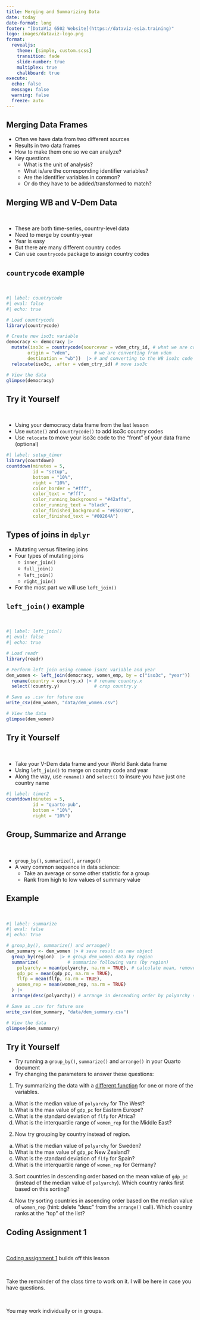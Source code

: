 ---
title: Merging and Summarizing Data
date: today
date-format: long
footer: "[DataViz 6502 Website](https://dataviz-esia.training)"
logo: images/dataviz-logo.png
format:
  revealjs:
    theme: [simple, custom.scss]
    transition: fade
    slide-number: true
    multiplex: true
    chalkboard: true
execute:
  echo: false
  message: false
  warning: false
  freeze: auto
---

## Merging Data Frames 

- Often we have data from two different sources
- Results in two data frames
- How to make them one so we can analyze? 
- Key questions
  - What is the unit of analysis? 
  - What is/are the corresponding identifier variables?
  - Are the identifier variables in common? 
  - Or do they have to be added/transformed to match?
  
## Merging WB and V-Dem Data

<br>

- These are both time-series, country-level data
- Need to merge by country-year
- Year is easy
- But there are many different country codes
- Can use `countrycode` package to assign country codes

## `countrycode` example

<br>

```{r}
#| label: countrycode
#| eval: false
#| echo: true

# Load countrycode
library(countrycode)

# Create new iso3c variable
democracy <- democracy |>    
  mutate(iso3c = countrycode(sourcevar = vdem_ctry_id, # what we are converting
        origin = "vdem",         # we are converting from vdem
        destination = "wb"))  |> # and converting to the WB iso3c code 
  relocate(iso3c, .after = vdem_ctry_id) # move iso3c 

# View the data
glimpse(democracy)
```

## Try it Yourself

<br>

- Using your democracy data frame from the last lesson
- Use `mutate()` and `countrycode()` to add iso3c country codes
- Use `relocate` to move your iso3c code to the "front" of your data frame (optional)

```{r}
#| label: setup_timer
library(countdown)
countdown(minutes = 5, 
          id = "setup", 
          bottom = "10%", 
          right = "10%",
          color_border = "#fff",
          color_text = "#fff",
          color_running_background = "#42affa",
          color_running_text = "black",
          color_finished_background = "#E5D19D",
          color_finished_text = "#00264A")
```

## Types of joins in `dplyr`

- Mutating versus filtering joins
- Four types of mutating joins
  - `inner_join()`
  - `full_join()`
  - `left_join()`
  - `right_join()`
- For the most part we will use `left_join()`

## `left_join()` example

<br>

```{r}
#| label: left_join()
#| eval: false
#| echo: true

# Load readr
library(readr)

# Perform left join using common iso3c variable and year
dem_women <- left_join(democracy, women_emp, by = c("iso3c", "year")) |> 
  rename(country = country.x) |> # rename country.x
  select(!country.y)             # crop country.y

# Save as .csv for future use
write_csv(dem_women, "data/dem_women.csv")

# View the data
glimpse(dem_women)  
```

## Try it Yourself

<br>

- Take your V-Dem data frame and your World Bank data frame
- Using `left_join()` to merge on country code and year
- Along the way, use `rename()` and `select()` to insure you have just one country name

```{r}
#| label: timer2
countdown(minutes = 5, 
          id = "quarto-pub", 
          bottom = "10%", 
          right = "10%")
```

## Group, Summarize and Arrange

<br>

- `group_by()`, `summarize()`, `arrange()`
- A very common sequence in data science:
  - Take an average or some other statistic for a group
  - Rank from high to low values of summary value
  
## Example

<br>

```{r}
#| label: summarize
#| eval: false
#| echo: true

# group_by(), summarize() and arrange()
dem_summary <- dem_women |> # save result as new object
  group_by(region)  |> # group dem_women data by region
  summarize(           # summarize following vars (by region)
    polyarchy = mean(polyarchy, na.rm = TRUE), # calculate mean, remove NAs
    gdp_pc = mean(gdp_pc, na.rm = TRUE), 
    flfp = mean(flfp, na.rm = TRUE), 
    women_rep = mean(women_rep, na.rm = TRUE)
  ) |> 
  arrange(desc(polyarchy)) # arrange in descending order by polyarchy score

# Save as .csv for future use
write_csv(dem_summary, "data/dem_summary.csv")

# View the data
glimpse(dem_summary)
```

## Try it Yourself {.scrollable}

- Try running a `group_by()`, `summarize()` and `arrange()` in your Quarto document
- Try changing the parameters to answer these questions: 

1. Try summarizing the data with a [different function](https://dplyr.tidyverse.org/reference/summarise.html#useful-functions) for one or more of the variables. 
  a. What is the median value of `polyarchy` for The West?
  b. What is the max value of `gdp_pc` for Eastern Europe?
  c. What is the standard deviation of `flfp` for Africa?
  d. What is the interquartile range of `women_rep` for the Middle East?
  
2. Now try grouping by country instead of region. 

  a. What is the median value of `polyarchy` for Sweden?
  b. What is the max value of `gdp_pc` New Zealand?
  c. What is the standard deviation of `flfp` for Spain?
  d. What is the interquartile range of `women_rep` for Germany?

3. Sort countries in descending order based on the mean value of `gdp_pc` (instead of the median value of `polyarchy`). Which country ranks first based on this sorting?

4. Now try sorting countries in ascending order based on the median value of `women_rep` (hint: delete "desc" from the `arrange()` call). Which country ranks at the "top" of the list?

## Coding Assignment 1

<br>

[Coding assignment 1](https://dataviz-esia.training/assignments/coding-assignment-1) builds off this lesson

<br>

Take the remainder of the class time to work on it. I will be here in case you have questions. 

<br>

You may work individually or in groups. 